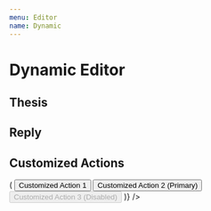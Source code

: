 ```yaml
---
menu: Editor
name: Dynamic
---
```



# Dynamic Editor

<link href="https://cdn.jsdelivr.net/npm/antd@3.26.6/dist/antd.min.css" rel="stylesheet" />

## Thesis

<Playground>
  <RonpaDynamicEditor 
    username="Jack"
    uploadFile={mockUploadFunction}
    onAction={console.log}
  />
</Playground>

## Reply

<Playground>
  <RonpaDynamicEditor 
    username="Jack"
    uploadFile={mockUploadFunction}
    onAction={console.log}
    story="story"
    reply="reply"
  />
</Playground>

## Customized Actions

<Playground>
  <RonpaDynamicEditor 
    username="Jack"
    uploadFile={mockUploadFunction}
    onAction={console.log}
    actions={(onAction) => (
      <Button.Group style={{marginTop: '5px'}}>
        <Button onClick={onAction}>Customized Action 1</Button>
        <Button onClick={onAction} type="primary">Customized Action 2 (Primary)</Button>
        <Button onClick={onAction} disabled>Customized Action 3 (Disabled)</Button>
      </Button.Group>
    )}
  />
</Playground>
